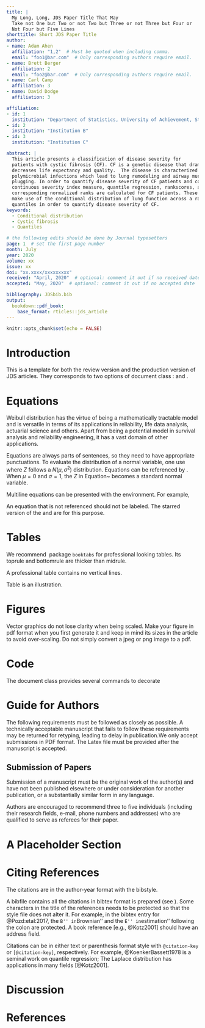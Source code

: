 ```yaml
---
title: |
  My Long, Long, JDS Paper Title That May
  Take not One but Two or not Two but Three or not Three but Four or
  Not Four but Five Lines
shorttitle: Short JDS Paper Title
author:
- name: Adam Ahen
  affiliation: "1,2"  # Must be quoted when including comma.
  email: "foo1@bar.com"  # Only corresponding authors require email.
- name: Brett Berger
  affiliation: 2
  email: "foo2@bar.com"  # Only corresponding authors require email.
- name: Carl Camp
  affiliation: 3
- name: David Dodge
  affiliation: 3

affiliation:
- id: 1
  institution: "Department of Statistics, University of Achievement, Street Address, Country"
- id: 2
  institution: "Institution B"
- id: 3
  institution: "Institution C"

abstract: |
  This article presents a classification of disease severity for
  patients with cystic fibrosis (CF). CF is a genetic disease that dramatically
  decreases life expectancy and quality.  The disease is characterized by
  polymicrobial infections which lead to lung remodeling and airway mucus
  plugging. In order to quantify disease severity of CF patients and compute a
  continuous severity index measure, quantile regression, rankscores, and
  corresponding normalized ranks are calculated for CF patients. These ranks
  make use of the conditional distribution of lung function across a range of
  quantiles in order to quantify disease severity of CF.
keywords: 
  - Conditional distribution
  - Cystic fibrosis
  - Quantiles

# the following edits should be done by Journal typesetters
page: 1  # set the first page number
month: July
year: 2020
volume: xx
issue: xx
doi: "xx.xxxx/xxxxxxxxx"
received: "April, 2020"  # optional: comment it out if no received date
accepted: "May, 2020"  # optional: comment it out if no accepted date

bibliography: JDSbib.bib
output:
  bookdown::pdf_book:
    base_format: rticles::jds_article
---
```


```r
knitr::opts_chunk$set(echo = FALSE)
```


# Introduction {#sec:intro}

This is a template for both the review version and the production
version of JDS articles. They corresponds to two options of document
class \texttt{jds}: \texttt{review} and \texttt{inpress}.


\lipsum[1-2]


# Equations {#sec:eq}

Weibull distribution has the virtue of being a mathematically tractable model
and is versatile in terms of its applications in reliability, life data
analysis, actuarial science and others. Apart from being a potential model in
survival analysis and reliability engineering, it has a vast domain of other
applications.

Equations are always parts of sentences, so they need to have
appropriate punctuations. To evaluate the distribution of a normal
variable, one use
\begin{equation}
  \label{eq:cdf}
  \Pr(Z \le t) = \Phi\left(\frac{Z - \mu}{\sigma} \right),
\end{equation}
where $Z$ follows a $N(\mu, \sigma^2)$ distribution.
Equations can be referenced by \texttt{$\backslash$eqref}.
When $\mu = 0$ and $\sigma = 1$, the $Z$ in Equation~\eqref{eq:cdf}
becomes a standard normal variable.


Multiline equations can be presented with the \texttt{align}
environment. For example,
\begin{align*}
  g_{\mu}(\phi) = 0, \\
  g_{\mu}(X) = 1.
\end{align*}


An equation that is not referenced should not be labeled. The starred
version of the \texttt{equation} and \texttt{align} are for this purpose.

# Tables {#sec:tabs}

We recommend \LaTeX\ package `booktabs` for professional
looking tables. Its toprule and bottomrule are thicker than midrule.

A professional table contains no vertical lines.

Table \ref{tab:realdata} is an illustration.

\begin{table}[tbp]
  \caption{Analysis results for real data. Point
    estimates (EST) from both two-piece method and marginal method are
    reported. Standard error of point estimates are evaluated by
    parametric bootstrap (SE).}%
  \label{tab:realdata}
  \centering
  \begin{tabular}{llrrrr}
    \toprule
    \multicolumn{1}{l}{Season} & \multicolumn{1}{l}{Parameter}
                               & \multicolumn{2}{c}{Two-piece method} & \multicolumn{2}{c}{Marginal method}                         \\
    \cmidrule(r){3-4} \cmidrule(r){5-6}
                               &                                      & EST                                 & SE    & EST   & SE    \\
    \midrule
    Summer                     & $\lambda_1$                          & 2.841                               & 0.459 & 1.090 & 0.280 \\
                               & $\lambda_0$                          & 0.179                               & 0.014 & 0.158 & 0.015 \\
                               & $\sigma$                             & 1.335                               & 0.106 & 0.999 & 0.104 \\
                               & $\sigma_\epsilon (\times 10^{-2})$   & 1.854                               & 0.087 & 1.879 & 0.078 \\
    Winter                     & $\lambda_1$                          & 6.225                               & 0.825 & 4.720 & 0.711 \\
                               & $\lambda_0$                          & 0.118                               & 0.010 & 0.114 & 0.009 \\
                               & $\sigma$                             & 1.506                               & 0.095 & 1.454 & 0.089 \\
                               & $\sigma_\epsilon (\times 10^{-2})$   & 0.908                               & 0.036 & 0.934 & 0.043 \\
    \bottomrule
  \end{tabular}
\end{table}




# Figures {#sec:figs}

Vector graphics do not lose clarity when being scaled. Make your
figure in pdf format when you first generate it and keep in mind its
sizes in the article to avoid over-scaling. Do not simply convert a
jpeg or png image to a pdf.

# Code {#sec:code}

The document class \texttt{jds} provides several commands to decorate
\begin{itemize}
  \item inline code, such as \code{print("Hello world!")};
  \item programming language, such as \proglang{R}, \proglang{Python}, and
        \proglang{C++};
  \item software package, such as \pkg{stats}, \pkg{utils}.
\end{itemize}


# Guide for Authors {#sec:guide-authors}

The following requirements must be followed as closely as possible. A
technically acceptable manuscript that fails to follow these requirements may be
returned for retyping, leading to delay in publication.We only accept
submissions in PDF format. The Latex file must be provided after the manuscript
is accepted.

## Submission of Papers

Submission of a manuscript must be the original work of the author(s) and have
not been published elsewhere or under consideration for another publication, or
a substantially similar form in any language.

Authors are encouraged to recommend three to five individuals (including their
research fields, e-mail, phone numbers and addresses) who are qualified to serve
as referees for their paper.


<!-- ## Manuscript Preparation -->

<!-- All manuscripts should be written in English. Letters are generally no more than -->
<!-- three journal pages. The supporting organization and the grant number should be -->
<!-- given at the end of the manuscript. For more details of submission format, -->
<!-- please visit the website: -->

<!-- \begin{itemize} -->
<!-- \item Title: The title of the paper should be concise but informative. -->
<!-- \item Author name(s): A list of all authors, as well as corresponding addresses, -->
  <!-- should be provided on the title page. Authors’ names should be given in a -->
  <!-- consistent form on all publications to facilitate indexing. It will be better -->
  <!-- if the fax number(s), e-mail address(es), and telephone number(s) are all -->
  <!-- provided. -->
<!-- \item Abstract: The abstract should be no longer than 100 words. It should be -->
  <!-- informative, without descriptive words or citations, and contain the major -->
  <!-- conclusions and quantitative results or other significant items in the -->
  <!-- paper. Together with the title, the abstract must be adequate as an index to -->
  <!-- all the subjects treated in the paper, and will be used as a base for -->
  <!-- indexing. -->
<!-- \item Main body of the paper: The body of the paper should include all the -->
  <!-- information of the research, but no subtitles. -->
<!-- \item Formulas: Formulas should be punctuated and aligned to bring out their -->
  <!-- structure, and numbered consecutively in round brackets on the right-hand side -->
  <!-- of the page. -->
<!-- \item Notation: Notation must be legible, clear, compact, and consistent with -->
  <!-- standard usage. All unusual symbols whose identity may not be obvious, -->
  <!-- including subscript or superscript, must be made comprehensible. Physical and -->
  <!-- mathematical variables should be in italic, vectors in boldface. Units, -->
  <!-- abbreviations and special functions should be upright. Please add notes to -->
  <!-- explain any other special symbols. -->
<!-- \item Figures: Figures should be original laser prints with high contrast, -->
  <!-- suitable for immediate reproduction, typed on separate sheets and identified -->
  <!-- by its number. They will normally be reduced to one column width (6--8 cm). In -->
  <!-- the figures, the main lines should be about 0.3 mm in width, and the assistant -->
  <!-- lines 0.15 mm. Notations in the figures should be distinct and consistent with -->
  <!-- the same ones in the text, and their font size will be 7--9 pt. The positions -->
  <!-- of figures should be marked in the text by boxes of a suitable size. Each -->
  <!-- figure should have its own caption. For photographs, the original photos must -->
  <!-- be supplied with good contrast and clearly distinguishable details. -->
<!-- \item Tables: Tables, numbered in order of appearance, should be appended on -->
  <!-- separate sheets and identified with appropriate titles.The table title, which -->
  <!-- should be brief, goes above the table. A detailed description of its contents -->
  <!-- or table footnotes should be given directly below the body of the table. -->
<!-- \item References: References must be published work, and numbered consecutively -->
  <!-- in order of their first citation. References should be listed individually at -->
  <!-- the end of the text and indicated in the text with a superscript number in -->
  <!-- square brackets. All of the references’ authors, as well as the titles of the -->
  <!-- referenced articles, should be given. -->
<!-- \item Proofs: Authors will receive a letter informing them whether the -->
  <!-- manuscript is accepted or rejected in two months. Authors should return their -->
  <!-- revisions to the Manuscript Office within one month on receipt. When an -->
  <!-- article has been amended in compliance with the comments of referee(s), an -->
  <!-- electronic file of the final version should be sent with the revised -->
  <!-- manuscript. Proofs will be sent to the authors and should be returned -->
  <!-- preferably within 48 hours to avoid publication delays. -->
<!-- \end{itemize} -->


# A Placeholder Section {#sec:placeholder}

\lipsum[4-7]

# Citing References {#sec:citations}

The citations are in the author-year format with the
\texttt{chicago} bibstyle.

A bibfile contains all the citations in
bibtex format is prepared (see \texttt{JDSbib.bib}). Some characters
in the title of the references needs to be protected so that the style
file does not alter it. For example, in the bibtex entry for
@Pozd:etal:2017, the ``B'' in ``Brownian'' and the ``E'' in
``estimation''  following the colon are protected.
A book reference [e.g., @Kotz2001] should have an address field.


Citations can be in either text or parenthesis format style with `@citation-key` or `[@citation-key]`,
respectively. For example, @KoenkerBassett1978 is a seminal
work on quantile regression; The Laplace distribution has applications
in many fields [@Kotz2001].


# Discussion

\lipsum[1-3]

# References {-}
